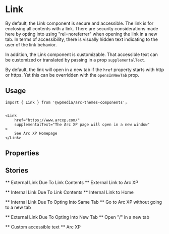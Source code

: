 

<Meta title="Components/Link" component={Link} />

# Link

By default, the Link component is secure and accessible. The link is for enclosing all contents with a link. There are security considerations made here by opting into using "rel=noreferrer" when opening the link in a new tab. In terms of accessibility, there is visually hidden text indicating to the user of the link behavior.

In addition, the Link component is customizable. That accessible text can be customized or translated by passing in a prop `supplementalText`.

By default, the link will open in a new tab if the `href` property starts with http or https. Yet this can be overridden with the `opensInNewTab` prop.

## Usage

```
import { Link } from '@wpmedia/arc-themes-components';


<Link 
	href="https://www.arcxp.com/" 
	supplementalText="The Arc XP page will open in a new window"
>
	See Arc XP Homepage
</Link>
```

## Properties

<Props of={Link} />

## Stories

** External Link Due To Link Contents **
<Preview>
	<Story name="External Link Due To Link Contents">
		<Link href="https://www.arcxp.com/">External Link to Arc XP</Link>
	</Story>
</Preview>

** Internal Link Due To Link Contents **
<Preview>
	<Story name="Internal Link Due To Link Contents">
		<Link href="/">Internal Link to Home</Link>
	</Story>
</Preview>

** Internal Link Due To Opting Into Same Tab **
<Preview>
	<Story name="Internal Link Due To Opting Into Same Tab">
		<Link href="https://www.arcxp.com/" openInNewTab={false}>Go to Arc XP without going to a new tab</Link>
	</Story>
</Preview>

** External Link Due To Opting Into New Tab **
<Preview>
	<Story name="External Link Due To Opting Into New Tab">
		<Link href="/" openInNewTab={true}>Open "/" in a new tab</Link>
	</Story>
</Preview>

** Custom accessible text ** 
<Preview>
	<Story name="Custom accessible text">
		<Link 
			href="https://www.arcxp.com/"
			openNewTabLinkVisuallyHiddenText="Go to that page"
			supplementalText="This link will give you new insight into the Arc XP company"
		>
			Arc XP
		</Link>
	</Story>
</Preview>
